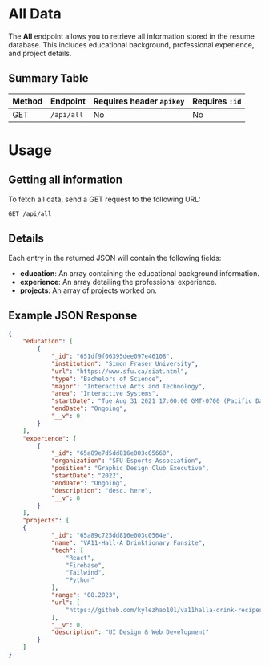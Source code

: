 # All Data

The **All** endpoint allows you to retrieve all information stored in the resume database. This includes educational background, professional experience, and project details.


## Summary Table

| **Method**   | **Endpoint**              | **Requires header `apikey`** | **Requires `:id`** |
|--------------|---------------------------|-----------------------|--------------------|
| <Badge variant="get">GET</Badge>    | `/api/all`           | No                    | No                 |

# Usage 

## Getting all information 

To fetch all data, send a <Badge variant="get">GET</Badge> request to the following URL:

```http
GET /api/all
```

## Details

Each entry in the returned JSON will contain the following fields:

- **education**: An array containing the educational background information.
- **experience**: An array detailing the professional experience.
- **projects**: An array of projects worked on.

## Example JSON Response

```json
{
    "education": [
        {
            "_id": "651df9f06395dee097e46108",
            "institution": "Simon Fraser University",
            "url": "https://www.sfu.ca/siat.html",
            "type": "Bachelors of Science",
            "major": "Interactive Arts and Technology",
            "area": "Interactive Systems",
            "startDate": "Tue Aug 31 2021 17:00:00 GMT-0700 (Pacific Daylight Saving Time)",
            "endDate": "Ongoing",
            "__v": 0
        }
    ],
    "experience": [
        {
            "_id": "65a89e7d5dd816e003c05660",
            "organization": "SFU Esports Association",
            "position": "Graphic Design Club Executive",
            "startDate": "2022",
            "endDate": "Ongoing",
            "description": "desc. here",
            "__v": 0
        }
    ],
    "projects": [
    {
            "_id": "65a89c725dd816e003c0564e",
            "name": "VA11-Hall-A Drinktionary Fansite",
            "tech": [
                "React",
                "Firebase",
                "Tailwind",
                "Python"
            ],
            "range": "08.2023",
            "url": [
                "https://github.com/kylezhao101/va11halla-drink-recipes"
            ],
            "__v": 0,
            "description": "UI Design & Web Development"
        }
    ]
}
```